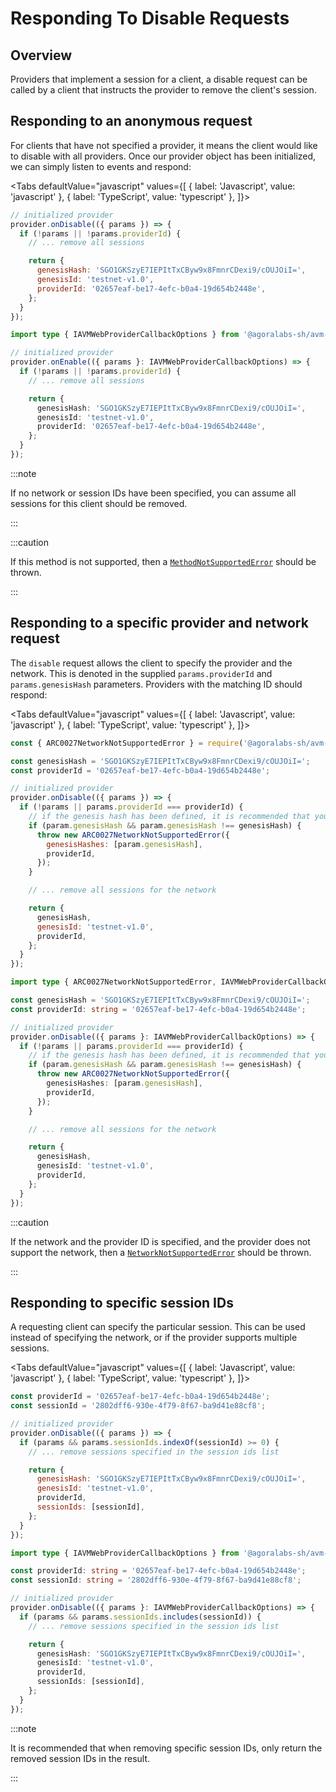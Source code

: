 
# Responding To Disable Requests

<TOCInline
  maxHeadingLevel={4}
  toc={toc}
/>

## Overview

Providers that implement a session for a client, a disable request can be called by a client that instructs the provider to remove the client's session.

## Responding to an anonymous request

For clients that have not specified a provider, it means the client would like to disable with all providers. Once our provider object has been initialized, we can simply listen to events and respond:

<Tabs
  defaultValue="javascript"
  values={[
    { label: 'Javascript', value: 'javascript' },
    { label: 'TypeScript', value: 'typescript' },
  ]}>
  <TabItem value="javascript">

  ```js
  // initialized provider
  provider.onDisable(({ params }) => {
    if (!params || !params.providerId) {
      // ... remove all sessions

      return {
        genesisHash: 'SGO1GKSzyE7IEPItTxCByw9x8FmnrCDexi9/cOUJOiI=',
        genesisId: 'testnet-v1.0',
        providerId: '02657eaf-be17-4efc-b0a4-19d654b2448e',
      };
    }
  });
  ```

  </TabItem>
  <TabItem value="typescript">

  ```typescript
  import type { IAVMWebProviderCallbackOptions } from '@agoralabs-sh/avm-web-provider';

  // initialized provider
  provider.onEnable(({ params }: IAVMWebProviderCallbackOptions) => {
    if (!params || !params.providerId) {
      // ... remove all sessions

      return {
        genesisHash: 'SGO1GKSzyE7IEPItTxCByw9x8FmnrCDexi9/cOUJOiI=',
        genesisId: 'testnet-v1.0',
        providerId: '02657eaf-be17-4efc-b0a4-19d654b2448e',
      };
    }
  });
  ```

  </TabItem>
</Tabs>

:::note

If no network or session IDs have been specified, you can assume all sessions for this client should be removed.

:::

:::caution

If this method is not supported, then a [`MethodNotSupportedError`](../../api-reference/errors#methodnotsupportederror) should be thrown.

:::

## Responding to a specific provider and network request

The `disable` request allows the client to specify the provider and the network. This is denoted in the supplied `params.providerId` and `params.genesisHash` parameters. Providers with the matching ID should respond:

<Tabs
  defaultValue="javascript"
  values={[
    { label: 'Javascript', value: 'javascript' },
    { label: 'TypeScript', value: 'typescript' },
  ]}>
  <TabItem value="javascript">

  ```js
  const { ARC0027NetworkNotSupportedError } = require('@agoralabs-sh/avm-web-provider');

  const genesisHash = 'SGO1GKSzyE7IEPItTxCByw9x8FmnrCDexi9/cOUJOiI=';
  const providerId = '02657eaf-be17-4efc-b0a4-19d654b2448e';

  // initialized provider
  provider.onDisable(({ params }) => {
    if (!params || params.providerId === providerId) {
      // if the genesis hash has been defined, it is recommended that you throw and error
      if (param.genesisHash && param.genesisHash !== genesisHash) {
        throw new ARC0027NetworkNotSupportedError({
          genesisHashes: [param.genesisHash],
          providerId,
        });
      }

      // ... remove all sessions for the network

      return {
        genesisHash,
        genesisId: 'testnet-v1.0',
        providerId,
      };
    }
  });
  ```

  </TabItem>
  <TabItem value="typescript">

  ```typescript
  import type { ARC0027NetworkNotSupportedError, IAVMWebProviderCallbackOptions } from '@agoralabs-sh/avm-web-provider';

  const genesisHash = 'SGO1GKSzyE7IEPItTxCByw9x8FmnrCDexi9/cOUJOiI=';
  const providerId: string = '02657eaf-be17-4efc-b0a4-19d654b2448e';

  // initialized provider
  provider.onDisable(({ params }: IAVMWebProviderCallbackOptions) => {
    if (!params || params.providerId === providerId) {
      // if the genesis hash has been defined, it is recommended that you throw and error
      if (param.genesisHash && param.genesisHash !== genesisHash) {
        throw new ARC0027NetworkNotSupportedError({
          genesisHashes: [param.genesisHash],
          providerId,
        });
      }

      // ... remove all sessions for the network

      return {
        genesisHash,
        genesisId: 'testnet-v1.0',
        providerId,
      };
    }
  });
  ```

  </TabItem>
</Tabs>

:::caution

If the network and the provider ID is specified, and the provider does not support the network, then a [`NetworkNotSupportedError`](../../api-reference/errors#networknotsupportederror) should be thrown.

:::

## Responding to specific session IDs

A requesting client can specify the particular session. This can be used instead of specifying the network, or if the provider supports multiple sessions.

<Tabs
  defaultValue="javascript"
  values={[
    { label: 'Javascript', value: 'javascript' },
    { label: 'TypeScript', value: 'typescript' },
  ]}>
  <TabItem value="javascript">

  ```js
  const providerId = '02657eaf-be17-4efc-b0a4-19d654b2448e';
  const sessionId = '2802dff6-930e-4f79-8f67-ba9d41e88cf8';

  // initialized provider
  provider.onDisable(({ params }) => {
    if (params && params.sessionIds.indexOf(sessionId) >= 0) {
      // ... remove sessions specified in the session ids list

      return {
        genesisHash: 'SGO1GKSzyE7IEPItTxCByw9x8FmnrCDexi9/cOUJOiI=',
        genesisId: 'testnet-v1.0',
        providerId,
        sessionIds: [sessionId],
      };
    }
  });
  ```

  </TabItem>
  <TabItem value="typescript">

  ```typescript
  import type { IAVMWebProviderCallbackOptions } from '@agoralabs-sh/avm-web-provider';

  const providerId: string = '02657eaf-be17-4efc-b0a4-19d654b2448e';
  const sessionId: string = '2802dff6-930e-4f79-8f67-ba9d41e88cf8';

  // initialized provider
  provider.onDisable(({ params }: IAVMWebProviderCallbackOptions) => {
    if (params && params.sessionIds.includes(sessionId)) {
      // ... remove sessions specified in the session ids list

      return {
        genesisHash: 'SGO1GKSzyE7IEPItTxCByw9x8FmnrCDexi9/cOUJOiI=',
        genesisId: 'testnet-v1.0',
        providerId,
        sessionIds: [sessionId],
      };
    }
  });
  ```

  </TabItem>
</Tabs>

:::note

It is recommended that when removing specific session IDs, only return the removed session IDs in the result.

:::
